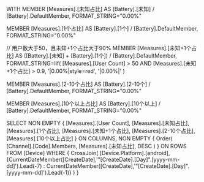 WITH MEMBER [Measures].[未知占比] AS
[Battery].[未知] / [Battery].DefaultMember,
FORMAT_STRING="0.00%"

MEMBER [Measures].[1个占比] AS
[Battery].[1个] / [Battery].DefaultMember,
FORMAT_STRING="0.00%"

// 用户数大于50，且未知+1个占比大于90%
MEMBER [Measures].[未知+1个占比] AS
([Battery].[未知] + [Battery].[1个]) / [Battery].DefaultMember,
FORMAT_STRING=Iif(
    [Measures].[User Count] > 50 AND [Measures].[未知+1个占比] > 0.9,
    '|0.00%|style=red',
    '|0.00%|'
)

MEMBER [Measures].[2-10个占比] AS
[Battery].[2-10个] / [Battery].DefaultMember,
FORMAT_STRING="0.00%"

MEMBER [Measures].[10个以上占比] AS
[Battery].[10个以上] / [Battery].DefaultMember,
FORMAT_STRING="0.00%"

SELECT
NON EMPTY {
    [Measures].[User Count],
    [Measures].[未知占比],
    [Measures].[1个占比],
    [Measures].[未知+1个占比],
    [Measures].[2-10个占比],
    [Measures].[10个以上占比]
} ON COLUMNS,
NON EMPTY {
    Order(
		[Channel].[Code].Members,
		[Measures].[未知占比],
		DESC
	)
} ON ROWS
FROM [Device]
WHERE {
    CrossJoin(
        [Device.Platform].[android],
        {CurrentDateMember([CreateDate],'"[CreateDate].[Day]"\.[yyyy-mm-dd]').Lead(-7) : CurrentDateMember([CreateDate],'"[CreateDate].[Day]"\.[yyyy-mm-dd]').Lead(-1)}
    )
}